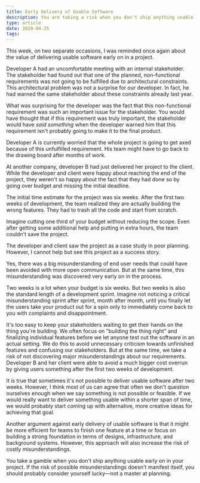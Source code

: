 ```yaml
---
title: Early Delivery of Usable Software
description: You are taking a risk when you don't ship anything usable early on in a software project.
type: article
date: 2020-04-25
tags:
---
```


This week, on two separate occasions, I was reminded once again about the value of delivering usable software early on in a project.

Developer A had an uncomfortable meeting with an internal stakeholder. The stakeholder had found out that one of the planned, non-functional requirements was not going to be fulfilled due to architectural constraints. This architectural problem was not a surprise for our developer. In fact, he had warned the same stakeholder about these constraints already last year.

What was surprising for the developer was the fact that this non-functional requirement was such an important issue for the stakeholder. You would have thought that if this requirement was truly important, the stakeholder would have _said something_ when the developer warned him that this requirement isn't probably going to make it to the final product.

Developer A is currently worried that the whole project is going to get axed because of this unfulfilled requirement. His team might have to go back to the drawing board after months of work.

At another company, developer B had just delivered her project to the client. While the developer and client were happy about reaching the end of the project, they weren't so happy about the fact that they had done so by going over budget and missing the initial deadline.

The initial time estimate for the project was six weeks. After the first two weeks of development, the team realized they are actually building the wrong features. They had to trash all the code and start from scratch.

Imagine cutting one third of your budget without reducing the scope. Even after getting some additional help and putting in extra hours, the team couldn't save the project.

The developer and client saw the project as a case study in poor planning. However, I cannot help but see this project as a success story.

Yes, there was a big misunderstanding of end user needs that could have been avoided with more open communication. But at the same time, this misunderstanding was discovered very early on in the process.

Two weeks is a lot when your budget is six weeks. But two weeks is also the standard length of a development sprint. Imagine not noticing a critical misunderstanding sprint after sprint, month after month, until you finally let the users take your product out for a spin only to immediately come back to you with complaints and disappointment.

It's too easy to keep your stakeholders waiting to get their hands on the thing you're building. We often focus on "building the thing right" and finalizing individual features before we let anyone test out the software in an actual setting. We do this to avoid unnecessary criticism towards unfinished features and confusing our stakeholders. But at the same time, we take a risk of not discovering major misunderstandings about our requirements. Developer B and her client were able to avoid a much bigger cost overrun by giving users something after the first two weeks of development.

It is true that sometimes it's not possible to deliver usable software after two weeks. However, I think most of us can agree that often we don't question ourselves enough when we say something is not possible or feasible. If we would really want to deliver something usable within a shorter span of time, we would probably start coming up with alternative, more creative ideas for achieving that goal.

Another argument against early delivery of usable software is that it might be more efficient for teams to finish one feature at a time or focus on building a strong foundation in terms of designs, infrastructure, and background systems. However, this approach will also increase the risk of costly misunderstandings.

You take a gamble when you don't ship anything usable early on in your project. If the risk of possible misunderstandings doesn't manifest itself, you should probably consider yourself lucky—not a master at planning.
